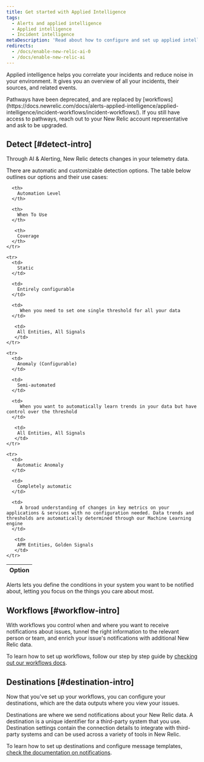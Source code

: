 ```yaml
---
title: Get started with Applied Intelligence
tags:
  - Alerts and applied intelligence
  - Applied intelligence
  - Incident intelligence
metaDescription: 'Read about how to configure and set up applied intelligence.'
redirects:
  - /docs/enable-new-relic-ai-0
  - /docs/enable-new-relic-ai
---
```


Applied intelligence helps you correlate your incidents and reduce noise in your environment. It gives you an overview of all your incidents, their sources, and related events.
 
<Callout variant="important">
  Pathways have been deprecated, and are replaced by [workflows](https://docs.newrelic.com/docs/alerts-applied-intelligence/applied-intelligence/incident-workflows/incident-workflows/).
If you still have access to pathways, reach out to your New Relic account representative and ask to be upgraded.
</Callout>

## Detect [#detect-intro]

Through AI & Alerting, New Relic detects changes in your telemetry data.

There are automatic and customizable detection options. The table below outlines our options and their use cases:

<table>
  <thead>
    <tr>
      <th style={{ width: "200px" }}>
        Option
      </th>

      <th>
        Automation Level
      </th>

      <th>
        When To Use
      </th>

       <th>
        Coverage
      </th>
    </tr>
  </thead>

  <tbody>

    <tr>
      <td>
        Static
      </td>

      <td>
        Entirely configurable
      </td>

      <td>
         When you need to set one single threshold for all your data 
      </td>

       <td>
        All Entities, All Signals
       </td>
    </tr>

    <tr>
      <td>
        Anomaly (Configurable)
      </td>

      <td>
        Semi-automated
      </td>

      <td>
         When you want to automatically learn trends in your data but have control over the threshold
      </td>

       <td>
        All Entities, All Signals
       </td>
    </tr>

    <tr>
      <td>
        Automatic Anomaly
      </td>

      <td>
        Completely automatic
      </td>

      <td>
         A broad understanding of changes in key metrics on your applications & services with no configuration needed. Data trends and thresholds are automatically determined through our Machine Learning engine
      </td>

       <td>
        APM Entities, Golden Signals
       </td>
    </tr>

  </tbody>
</table>

Alerts lets you define the conditions in your system you want to be notified about, letting you focus on the things you care about most.


## Workflows [#workflow-intro]

With workflows you control when and where you want to receive notifications about issues, tunnel the right information to the relevant person or team, and enrich your issue's notifications with additional New Relic data.

To learn how to set up workflows, follow our step by step guide by [checking out our workflows docs](https://docs.newrelic.com/docs/alerts-applied-intelligence/applied-intelligence/incident-workflows/incident-workflows).

## Destinations [#destination-intro]

Now that you've set up your workflows, you can configure your destinations, which are the data outputs where you view your issues.
 
Destinations are where we send notifications about your New Relic data. A destination is a unique identifier for a third-party system that you use.
Destination settings contain the connection details to integrate with third-party systems and can be used across a variety of tools in New Relic.
 
To learn how to set up destinations and configure message templates, [check the documentation on notifications](https://docs.newrelic.com/docs/alerts-applied-intelligence/notifications/destinations/).
